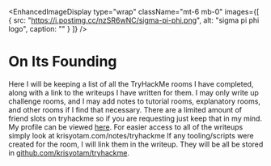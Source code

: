 
<EnhancedImageDisplay
  type="wrap"
className="mt-6 mb-0"
  images={[
    {
      src: "https://i.postimg.cc/nzSR6wNC/sigma-pi-phi.png",
      alt: "sigma pi phi logo",
      caption: ""
    }
  ]}
/>

# On Its Founding
Here I will be keeping a list of all the TryHackMe rooms I have completed, along with a link to the writeups I have written for them. I may only write up challenge rooms, and 
I may add notes to tutorial rooms, explanatory rooms, and other rooms if I find that necessary. There are a limited amount of friend slots on tryhackme so if you are requesting 
just keep that in my mind. My profile can be viewed [here](https://tryhackme.com/p/khr1st). For easier access to all of the writeups simply look at krisyotam.com/notes/tryhackme
If any tooling/scripts were created for the room, I will link them in the writeup. They will be all be stored in [github.com/krisyotam/tryhackme](https://github.com/krisyotam/tryhackme). 

